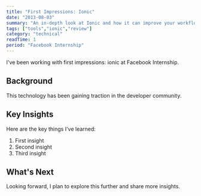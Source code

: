 ```yaml
---
title: "First Impressions: Ionic"
date: "2013-08-03"
summary: "An in-depth look at Ionic and how it can improve your workflow."
tags: ["tools","ionic","review"]
category: "technical"
readTime: 1
period: "Facebook Internship"
---
```


I've been working with first impressions: ionic at Facebook Internship.

## Background

This technology has been gaining traction in the developer community.

## Key Insights

Here are the key things I've learned:

1. First insight
2. Second insight
3. Third insight

## What's Next

Looking forward, I plan to explore this further and share more insights.

